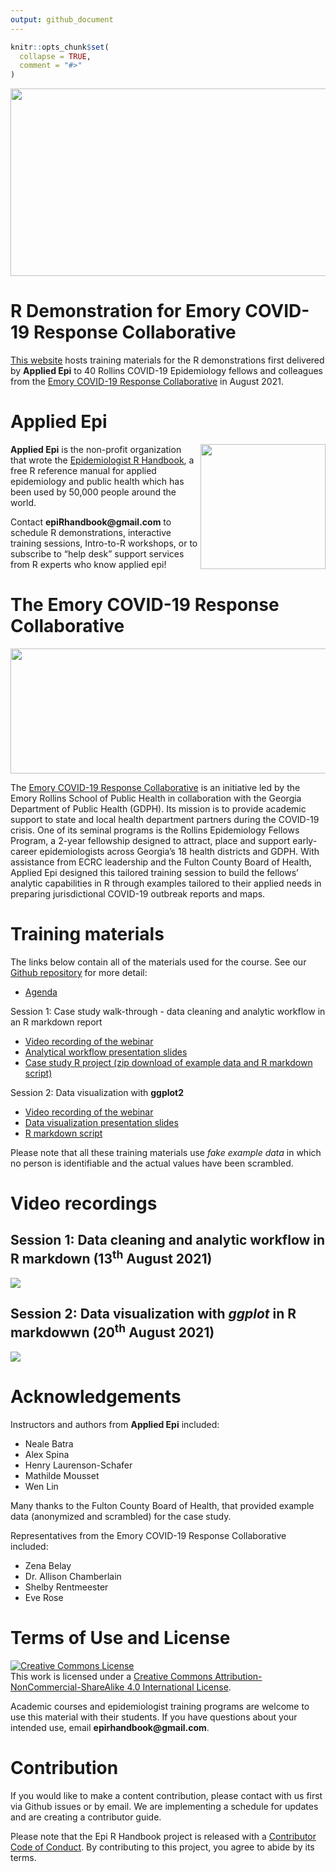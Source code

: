 ```yaml
---
output: github_document
---
```


<!-- README.md is generated from README.Rmd. Please edit that file -->

```r
knitr::opts_chunk$set(
  collapse = TRUE,
  comment = "#>"
)
```


<img src = "https://github.com/appliedepi/epiRhandbook_eng/raw/master/images/Epi%20R%20Handbook%20Banner%20Beige%201500x500.png" width = "800" height="300">


# R Demonstration for Emory COVID-19 Response Collaborative  

<!-- badges: start -->
<!-- badges: end -->


[This website](https://appliedepi.github.io/emory_training) hosts training materials for the R demonstrations first delivered by **Applied Epi** to 40 Rollins COVID-19 Epidemiology fellows and colleagues from the [Emory COVID-19 Response Collaborative](https://emorycovidcollaborative.org/) in August 2021. 


# Applied Epi  


<img src = "https://github.com/appliedepi/emory_training/raw/master/presentation/images/AppliedEpi_Hex_sub.png" height = "200" align = "right">

**Applied Epi** is the non-profit organization that wrote the [Epidemiologist R Handbook](www.epirhandbook.com), a free R reference manual for applied epidemiology and public health which has been used by 50,000 people around the world.  

Contact **epiRhandbook@gmail.com** to schedule R demonstrations, interactive training sessions, Intro-to-R workshops, or to subscribe to "help desk" support services from R experts who know applied epi!  




# The Emory COVID-19 Response Collaborative  


<img src = "https://github.com/appliedepi/emory_training/raw/master/presentation/images/ECRC_full%20color.png" width = "800" height="200">

The [Emory COVID-19 Response Collaborative](https://emorycovidcollaborative.org/projects/georgia-department-of-public-health/) is an initiative led by the Emory Rollins School of Public Health in collaboration with the Georgia Department of Public Health (GDPH).  Its mission is to provide academic support to state and local health department partners during the COVID-19 crisis.  One of its seminal programs is the Rollins Epidemiology Fellows Program, a 2-year fellowship designed to attract, place and support early-career epidemiologists across Georgia’s 18 health districts and GDPH. With assistance from ECRC leadership and the Fulton County Board of Health, Applied Epi designed this tailored training session to build the fellows’ analytic capabilities in R through examples tailored to their applied needs in preparing jurisdictional COVID-19 outbreak reports and maps.


# Training materials  

The links below contain all of the materials used for the course. See our [Github repository](https://github.com/appliedepi/emory_training) for more detail:  

-   [Agenda](https://appliedepi.github.io/emory_training/timetable/timetable.pdf)

Session 1: Case study walk-through - data cleaning and analytic workflow in an R markdown report 

-   [Video recording of the webinar](#vids1)
-   [Analytical workflow presentation slides](https://appliedepi.github.io/emory_training/presentation/slides_workflow.html)
-   [Case study R project (zip download of example data and R markdown script)](https://minhaskamal.github.io/DownGit/#/home?url=https://github.com/appliedepi/emory_training/tree/master/case_study)

Session 2: Data visualization with **ggplot2**  

-   [Video recording of the webinar](#vids2)
-   [Data visualization presentation slides](https://appliedepi.github.io/emory_training/presentation/slides_ggplot.html)
-   [R markdown script](https://github.com/appliedepi/emory_training/blob/master/case_study/ggplot_demo.Rmd)


Please note that all these training materials use *fake example data* in which no person is identifiable and the actual values have been scrambled.  

# Video recordings 

## **Session 1**: Data cleaning and analytic workflow in R markdown (13^th^ August 2021) {#vids1}
![](https://www.youtube.com/watch?v=nxBTDfJ_neE) 
  
  
## **Session 2**: Data visualization with *ggplot* in R markdowwn (20^th^ August 2021) {#vids2}
![](https://www.youtube.com/watch?v=caMOUUG2joo) 


# Acknowledgements  

Instructors and authors from **Applied Epi** included:  

* Neale Batra  
* Alex Spina  
* Henry Laurenson-Schafer  
* Mathilde Mousset  
* Wen Lin  

Many thanks to the Fulton County Board of Health, that provided example data (anonymized and scrambled) for the case study.  

Representatives from the Emory COVID-19 Response Collaborative included:  

* Zena Belay  
* Dr. Allison Chamberlain  
* Shelby Rentmeester  
* Eve Rose


# Terms of Use and License   

<a rel="license" href="http://creativecommons.org/licenses/by-nc-sa/4.0/"><img alt="Creative Commons License" style="border-width:0" src="https://i.creativecommons.org/l/by-nc-sa/4.0/88x31.png" /></a><br />This work is licensed under a <a rel="license" href="http://creativecommons.org/licenses/by-nc-sa/4.0/">Creative Commons Attribution-NonCommercial-ShareAlike 4.0 International License</a>.


Academic courses and epidemiologist training programs are welcome to use this material with their students. If you have questions about your intended use, email **epirhandbook@gmail.com**.  

# Contribution

If you would like to make a content contribution, please contact with us first via Github issues or by email. We are implementing a schedule for updates and are creating a contributor guide.  

Please note that the Epi R Handbook project is released with a [Contributor Code of Conduct](https://contributor-covenant.org/version/2/0/CODE_OF_CONDUCT.html). By contributing to this project, you agree to abide by its terms.